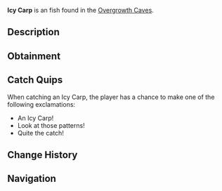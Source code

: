 {{FishInfobox
|image          = Icy Carp.png
|rarity         = Unusual
|sea            = First Sea
|location       = [[Overgrowth Caves]]
|sublocation    = 
|sources        = Fishing Rod
|radar_location = 
|xp             = 120
|weather        = 
|time           = 
|season         = Winter
|bait           = Bagel
|base_weight    = 7
|base_value     = 250
|weight_range   = 4
|base_chance    = 45
|base_resil     = 65
}}
'''Icy Carp''' is an {{Rarity|Unusual}} fish found in the [[Overgrowth Caves]].

== Description ==
{{Description|A hardy carp whose scales have adapted to form intricate ice-crystal patterns.|Bestiary Entry}}

== Obtainment ==
{{Description|Prefers the deeper pools within the cave.|Bestiary Hint}}
{{Fish Availability|
Overgrowth Caves
|top_rods      = 
Training Rod\226349.99\226349.99;
Champions Rod\214398.53\139003.2;
Celestial Rod\211439.34\143558.61;
Ice Warpers Rod\209412.01\142956.42;
Rapid Rod\209236.41\179306.1;
Flimsy Rod\184362.35\144339.98;
Buddy Bond Rod\157452.42\92303.69;
Ethereal Prism Rod\193974.48\199998.45;
No-Life Rod\191617.37\191617.37;
Seraphic Rod\189883.87\189883.87;
Fast Rod\200919.19\187069.4;
Avalanche Rod\203905.7\132824.33;
Depthseeker Rod\202733.09\148183.89;
Verdant Shear Rod\189290.9\161840.31;
Challenger's Rod\173906.55\173906.55;
Rod Of The Forgotten Fang\173355.19\173355.19;
Blazebringer Rod\171770.28\152664.77;
Zeus Rod\170501.04\161747.62;
Volcanic Rod\166456.9\122752.14;
Rod Of The Depths\157421.43\157421.43;
Rod Of The Exalted One\147885.95\147885.95;
Trident Rod\137082.2\135393.61;
Free Spirit Rod\134997.56\134997.56;
Steady Rod\90954.19\57541.23
|recommended   = Training Rod
}}

== Catch Quips ==
When catching an Icy Carp, the player has a chance to make one of the following exclamations:
* An Icy Carp!
* Look at those patterns!
* Quite the catch!

== Change History ==
{{Change History|{{subst:Current Version}}}}

== Navigation ==
{{Fish Navbox|Overgrowth Caves}}